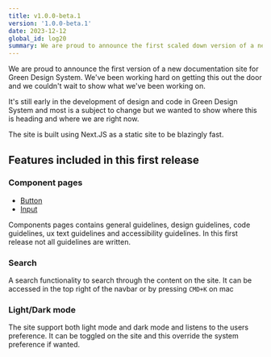 ```yaml
---
title: v1.0.0-beta.1
version: '1.0.0-beta.1'
date: 2023-12-12
global_id: log20
summary: We are proud to announce the first scaled down version of a new documentation site for Green Design System
---
```


We are proud to announce the first version of a new documentation site for Green Design System. We've been working hard on getting this out the door and we couldn't wait to show what we've been working on.

It's still early in the development of design and code in Green Design System and most is a subject to change but we wanted to show where this is heading and where we are right now.

The site is built using Next.JS as a static site to be blazingly fast.

## Features included in this first release

### Component pages

- [Button](/component/button)
- [Input](/component/input)

Components pages contains general guidelines, design guidelines, code guidelines, ux text guidelines and accessibility guidelines. In this first release not all guidelines are written.

### Search

A search functionality to search through the content on the site. It can be accessed in the top right of the navbar or by pressing <code>CMD+K</code> on mac

### Light/Dark mode

The site support both light mode and dark mode and listens to the users preference. It can be toggled on the site and this override the system preference if wanted.
